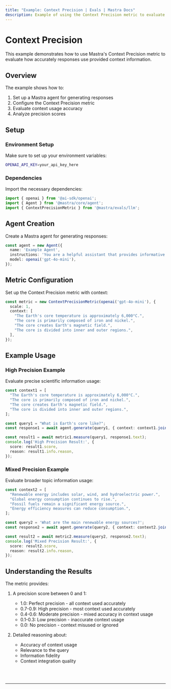 ```yaml
---
title: "Example: Context Precision | Evals | Mastra Docs"
description: Example of using the Context Precision metric to evaluate accuracy of context usage.
---
```



# Context Precision

This example demonstrates how to use Mastra's Context Precision metric to evaluate how accurately responses use provided context information.

## Overview

The example shows how to:

1. Set up a Mastra agent for generating responses
2. Configure the Context Precision metric
3. Evaluate context usage accuracy
4. Analyze precision scores

## Setup

### Environment Setup

Make sure to set up your environment variables:

```bash filename=".env"
OPENAI_API_KEY=your_api_key_here
```

### Dependencies

Import the necessary dependencies:

```typescript copy showLineNumbers filename="src/index.ts"
import { openai } from '@ai-sdk/openai';
import { Agent } from '@mastra/core/agent';
import { ContextPrecisionMetric } from '@mastra/evals/llm';
```

## Agent Creation

Create a Mastra agent for generating responses:

```typescript copy showLineNumbers{7} filename="src/index.ts"
const agent = new Agent({
  name: 'Example Agent',
  instructions: 'You are a helpful assistant that provides informative answers.',
  model: openai('gpt-4o-mini'),
});
```

## Metric Configuration

Set up the Context Precision metric with context:

```typescript copy showLineNumbers{7} filename="src/index.ts"
const metric = new ContextPrecisionMetric(openai('gpt-4o-mini'), {
  scale: 1,
  context: [
    "The Earth's core temperature is approximately 6,000°C.",
    "The core is primarily composed of iron and nickel.",
    "The core creates Earth's magnetic field.",
    "The core is divided into inner and outer regions.",
  ],
});
```

## Example Usage

### High Precision Example

Evaluate precise scientific information usage:

```typescript copy showLineNumbers filename="src/index.ts"
const context1 = [
  "The Earth's core temperature is approximately 6,000°C.",
  "The core is primarily composed of iron and nickel.",
  "The core creates Earth's magnetic field.",
  "The core is divided into inner and outer regions.",
];

const query1 = "What is Earth's core like?";
const response1 = await agent.generate(query1, { context: context1.join(' ') });

const result1 = await metric1.measure(query1, response1.text);
console.log('High Precision Result:', {
  score: result1.score,
  reason: result1.info.reason,
});
```

### Mixed Precision Example

Evaluate broader topic information usage:

```typescript copy showLineNumbers filename="src/index.ts"
const context2 = [
  "Renewable energy includes solar, wind, and hydroelectric power.",
  "Global energy consumption continues to rise.",
  "Fossil fuels remain a significant energy source.",
  "Energy efficiency measures can reduce consumption.",
];

const query2 = 'What are the main renewable energy sources?';
const response2 = await agent.generate(query2, { context: context2.join(' ') });

const result2 = await metric2.measure(query2, response2.text);
console.log('Mixed Precision Result:', {
  score: result2.score,
  reason: result2.info.reason,
});
```

## Understanding the Results

The metric provides:

1. A precision score between 0 and 1:
   - 1.0: Perfect precision - all context used accurately
   - 0.7-0.9: High precision - most context used accurately
   - 0.4-0.6: Moderate precision - mixed accuracy in context usage
   - 0.1-0.3: Low precision - inaccurate context usage
   - 0.0: No precision - context misused or ignored

2. Detailed reasoning about:
   - Accuracy of context usage
   - Relevance to the query
   - Information fidelity
   - Context integration quality

<br />
<br />
<hr className="dark:border-[#404040] border-gray-300" />
<br />
<br />
<GithubLink
  link={
    "https://github.com/mastra-ai/mastra/blob/main/examples/basics/evals/context-precision"
  }
/>
